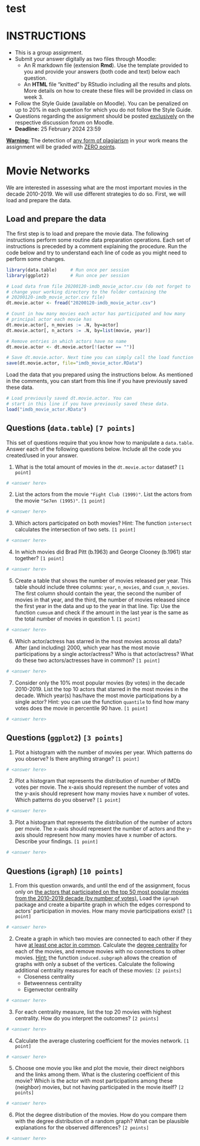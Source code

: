 # test

# INSTRUCTIONS

-   This is a group assignment.
-   Submit your answer digitally as two files through Moodle:
    -   An R markdown file (extension **Rmd**). Use the template provided
        to you and provide your answers (both code and text) below each
        question.
    -   An **HTML** file "knitted" by RStudio including all the results and
        plots. More details on how to create these files will be provided
        in class on week 3.
-   Follow the Style Guide (available on Moodle). You can be
    penalized on up to 20% in each question for which you do not follow
    the Style Guide.
-   Questions regarding the assignment should be posted <span class="underline">exclusively</span> on
    the respective discussion forum on Moodle.
-   **Deadline:** 25 February 2024 23:59    


<span class="underline">**Warning:**</span> The detection of <span class="underline">any form of plagiarism</span> in your work
means the assignment will be graded with <span class="underline">ZERO points</span>.

\newpage


# Movie Networks

We are interested in assessing what are the most important movies in
the decade 2010-2019. We will use different strategies to do so.
First, we will load and prepare the data.


## Load and prepare the data

The first step is to load and prepare the movie data. The following
instructions perform some routine data preparation operations. Each
set of instructions is preceded by a comment explaining the procedure.
Run the code below and try to understand each line of code as you
might need to perform some changes.

```r
library(data.table)     # Run once per session
library(ggplot2)        # Run once per session

# Load data from file 20200120-imdb_movie_actor.csv (do not forget to
# change your working directory to the folder containing the
# 20200120-imdb_movie_actor.csv file)
dt.movie.actor <- fread("20200120-imdb_movie_actor.csv")

# Count in how many movies each actor has participated and how many 
# principal actor each movie has
dt.movie.actor[, n_movies := .N, by=actor]
dt.movie.actor[, n_actors := .N, by=list(movie, year)]

# Remove entries in which actors have no name 
dt.movie.actor <- dt.movie.actor[!(actor == "")]

# Save dt.movie.actor. Next time you can simply call the load function (below)
save(dt.movie.actor, file="imdb_movie_actor.RData")
```

Load the data that you prepared using the instructions below. As mentioned in the
comments, you can start from this line if you have previously saved these data.

```r
# Load previously saved dt.movie.actor. You can
# start in this line if you have previously saved these data.
load("imdb_movie_actor.RData")
```


## Questions (`data.table`) `[7 points]`

This set of questions require that you know how to manipulate a
`data.table`. Answer each of the following questions below. Include
all the code you created/used in your answer.

1.  What is the total amount of movies in the `dt.movie.actor` dataset?
    `[1 point]`

```r
# <answer here>

```


2.  List the actors from the movie `"Fight Club (1999)"`. List
    the actors from the movie `"Se7en (1995)"`. `[1 point]`

```r
# <answer here>
```

3.  Which actors participated on both movies? Hint: The function
    `intersect` calculates the intersection of two sets. `[1 point]`

```r
# <answer here>
```

4.  In which movies did Brad Pitt (b.1963) and George Clooney (b.1961) star together?
    `[1 point]`

```r
# <answer here>
```

5.  Create a table that shows the number of movies released per year.
    This table should include three columns: `year`, `n_movies`, and
    `csum_n_movies`. The first column should contain the year, the
    second the number of movies in that year, and the third, the number
    of movies released since the first year in the data and up to the
    year in that line. Tip: Use the function `cumsum` and check if the
    amount in the last year is the same as the total number of movies
    in question 1. `[1 point]`

```r
# <answer here>
```

6.  Which actor/actress has starred in the most movies across all data?
    After (and including) 2000, which year has the most movie
    participations by a single actor/actress? Who is that
    actor/actress? What do these two actors/actresses have in common?
    `[1 point]`

```r
# <answer here>
```

7.  Consider only the 10% most popular movies (by votes) in the decade 2010-2019.
    List the top 10 actors that starred in the most movies in the decade.
    Which year(s) has/have the most movie participations by a single actor?
    Hint: you can use the function `quantile` to find how many votes
    does the movie in percentile 90 have. `[1 point]`


```r
# <answer here>
```

## Questions (`ggplot2`) `[3 points]`

1.  Plot a histogram with the number of movies per year. Which patterns
    do you observe? Is there anything strange? `[1 point]`

```r
# <answer here>
```

2.  Plot a histogram that represents the distribution of number of IMDb
    votes per movie. The x-axis should represent the number of votes
    and the y-axis should represent how many movies have x number of
    votes. Which patterns do you observe? `[1 point]`

```r
# <answer here>
```

3.  Plot a histogram that represents the distribution of the number of
    actors per movie. The x-axis should represent the number of actors
    and the y-axis should represent how many movies have x number of actors.
    Describe your findings. `[1 point]`

```r
# <answer here>
```

## Questions (`igraph`) `[10 points]`

1.  From this question onwards, and until the end of the assignment,
    focus only on <span class="underline">the actors that participated on the top 50 most
    popular movies from the 2010-2019 decade (by number of votes).</span>
    Load the `igraph` package and create a bipartite graph in which the
    edges correspond to actors&rsquo; participation in movies. How many movie
    participations exist? `[1 point]`
    
```r
# <answer here>
```


2.  Create a graph in which two movies are connected to each other if
    they have <span class="underline">at least one actor in common</span>. Calculate the <span class="underline">degree
    centrality</span> for each of the movies, and remove movies with no
    connections to other movies. <span class="underline">Hint:</span> the function
    `induced.subgraph` allows the creation of graphs with only a subset
    of the vertices. Calculate the following additional centrality
    measures for each of these movies: `[2 points]`
    -   Closeness centrality
    -   Betweenness centrality
    -   Eigenvector centrality

```r
# <answer here>
```

3.  For each centrality measure, list the top 20 movies with highest
    centrality. How do you interpret the outcomes? `[2 points]`

```r
# <answer here>
```

4.  Calculate the average clustering coefficient for the movies
    network. `[1 point]`

```r
# <answer here>
```

5.  Choose one movie you like and plot the movie, their direct
    neighbors and the links among them. What is the clustering
    coefficient of this movie? Which is the actor with most
    participations among these (neighbor) movies, but not having
    participated in the movie itself? `[2 points]`

```r
# <answer here>
```

6.  Plot the degree distribution of the movies. How do you compare them
    with the degree distribution of a random graph? What can be
    plausible explanations for the observed differences? `[2 points]`


```r
# <answer here>
```
